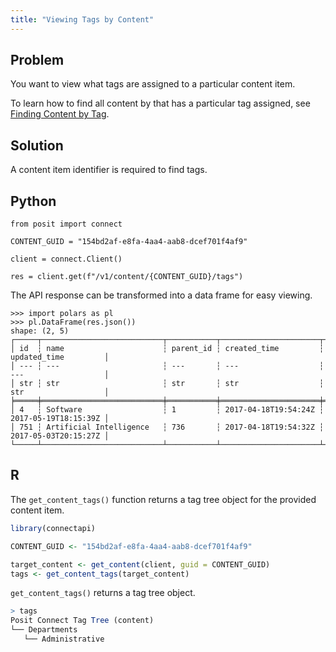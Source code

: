 ```yaml
---
title: "Viewing Tags by Content"
---
```


## Problem

You want to view what tags are assigned to a particular content item.

:::{.callout-note}

To learn how to find all content by that has a particular tag assigned, see [Finding Content by Tag](../../04-content/09-finding-content-by-tag/index.qmd).

:::

## Solution

A content item identifier is required to find tags.

::: {.panel-tabset group="language"}

## Python

```.python
from posit import connect

CONTENT_GUID = "154bd2af-e8fa-4aa4-aab8-dcef701f4af9"

client = connect.Client()

res = client.get(f"/v1/content/{CONTENT_GUID}/tags")
```

The API response can be transformed into a data frame for easy viewing.

```.python
>>> import polars as pl
>>> pl.DataFrame(res.json())
shape: (2, 5)
┌─────┬───────────────────────────┬───────────┬──────────────────────┬──────────────────────┐
│ id  ┆ name                      ┆ parent_id ┆ created_time         ┆ updated_time         │
│ --- ┆ ---                       ┆ ---       ┆ ---                  ┆ ---                  │
│ str ┆ str                       ┆ str       ┆ str                  ┆ str                  │
╞═════╪═══════════════════════════╪═══════════╪══════════════════════╪══════════════════════╡
│ 4   ┆ Software                  ┆ 1         ┆ 2017-04-18T19:54:24Z ┆ 2017-05-19T18:15:39Z │
│ 751 ┆ Artificial Intelligence   ┆ 736       ┆ 2017-04-18T19:54:32Z ┆ 2017-05-03T20:15:27Z │
└─────┴───────────────────────────┴───────────┴──────────────────────┴──────────────────────┘
```


## R

The `get_content_tags()` function returns a tag tree object for the provided content item.

```.r
library(connectapi)

CONTENT_GUID <- "154bd2af-e8fa-4aa4-aab8-dcef701f4af9"

target_content <- get_content(client, guid = CONTENT_GUID)
tags <- get_content_tags(target_content)
```

`get_content_tags()` returns a tag tree object.

```.r
> tags
Posit Connect Tag Tree (content)
└── Departments
   └── Administrative
```

:::
